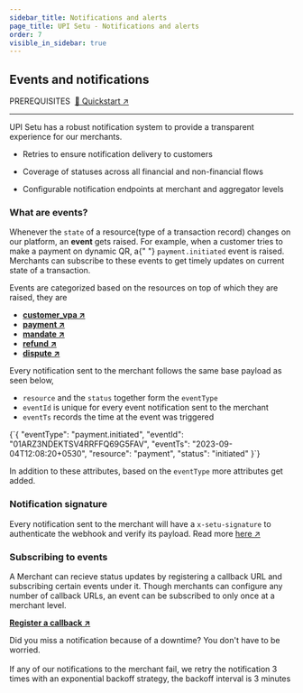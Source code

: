 ```yaml
---
sidebar_title: Notifications and alerts
page_title: UPI Setu - Notifications and alerts
order: 7
visible_in_sidebar: true
---
```


## Events and notifications

<Text size="small" weight="600">
  PREREQUISITES&nbsp;
</Text>
<a href="/payments/umap/quickstart" target="_self">
  🌟 Quickstart ↗
</a>

<hr class="primary" />

UPI Setu has a robust notification system to provide a transparent experience for our merchants.

- <p>Retries to ensure notification delivery to customers</p>
- <p>Coverage of statuses across all financial and non-financial flows</p>
- <p>Configurable notification endpoints at merchant and aggregator levels</p>

### What are events?

<Text>
  Whenever the <code>state</code> of a resource(type of a transaction record)
  changes on our platform, an <strong>event</strong> gets raised. For example,
  when a customer tries to make a payment on dynamic QR, a{" "}
  <code>payment.initiated</code> event is raised. Merchants can subscribe to
  these events to get timely updates on current state of a transaction.
</Text>

Events are categorized based on the resources on top of which they are raised, they are

- **<a href="/payments/umap/notifications/customer-vpa-verification" target="_self">customer_vpa ↗</a>**
- **<a href="/payments/umap/notifications/payments" target="_self">payment ↗</a>**
- **<a href="/payments/umap/notifications/mandates" target="_self">mandate ↗</a>**
- **<a href="/payments/umap/notifications/refunds" target="_self">refund ↗</a>**
- **<a href="/payments/umap/notifications/disputes" target="_self">dispute ↗</a>**

Every notification sent to the merchant follows the same base payload as seen below,

- `resource` and the `status` together form the `eventType`
- `eventId` is unique for every event notification sent to the merchant
- `eventTs` records the time at the event was triggered

<CodeBlockWithCopy language="json">
  {`{
    "eventType": "payment.initiated",
    "eventId": "01ARZ3NDEKTSV4RRFFQ69G5FAV",
    "eventTs": "2023-09-04T12:08:20+0530",
    "resource": "payment",
    "status": "initiated"
}`}
</CodeBlockWithCopy>

In addition to these attributes, based on the `eventType` more attributes get added.

### Notification signature

Every notification sent to the merchant will have a `x-setu-signature` to authenticate the webhook and verify its payload. Read more [here ↗](/payments/umap/notifications/verify-signature)

### Subscribing to events

A Merchant can recieve status updates by registering a callback URL and subscribing certain events under it. Though merchants can configure any number of callback URLs, an event can be subscribed to only once at a merchant level.

**<a href="/payments/umap/api-reference#/category~notificationConfig/operation~notificationConfig#create" target="_self">Register a callback ↗</a>**

<Callout type="tip">
  Did you miss a notification because of a downtime? You don't have to be
  worried.
  <br />
  <br />
  If any of our notifications to the merchant fail, we retry the notification 3 times
  with an exponential backoff strategy, the backoff interval is 3 minutes
</Callout>
